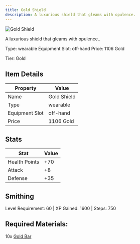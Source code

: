 ```yaml
---
title: Gold Shield
description: A luxurious shield that gleams with opulence.
---
```


<div className="flex items-start gap-6 mb-8">
  <div className="flex-shrink-0">
    <img src="/assets/resources/crafting/weapons/shields/gold_shield.png" alt="Gold Shield" className="w-24 h-24 border rounded-lg" />
  </div>
  <div className="flex-1">
    <div className="space-y-2">
      <p className="text-lg text-muted-foreground">A luxurious shield that gleams with opulence..</p>
      <div className="flex flex-wrap gap-4 text-sm">
        <span className="px-2 py-1 bg-green-100 dark:bg-green-900 rounded-md">
          Type: wearable
        </span>
        <span className="px-2 py-1 bg-purple-100 dark:bg-purple-900 rounded-md">
          Equipment Slot: off-hand
        </span>
        <span className="px-2 py-1 bg-yellow-100 dark:bg-yellow-900 rounded-md">
          Price: 1106 Gold
        </span>
      </div>
      <p className="text-sm font-medium">Tier: Gold</p>
    </div>
  </div>
</div>

## Item Details
| Property | Value |
|----------|-------|
| Name | Gold Shield |
| Type | wearable |
| Equipment Slot | off-hand |
| Price | 1106 Gold |

## Stats
| Stat | Value |
|------|-------|
| Health Points | +70 |
| Attack | +8 |
| Defense | +35 |

## Smithing
Level Requirement: 60 | XP Gained: 1600 | Steps: 750

## Required Materials:
10x [Gold Bar](/docs/resources/individual/gold_bar)

